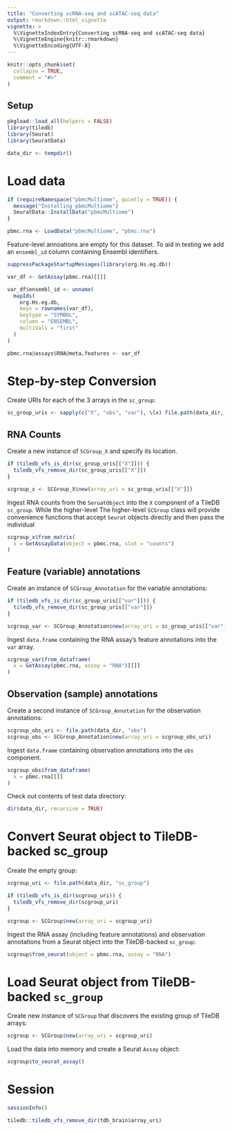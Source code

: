 ```yaml
---
title: "Converting scRNA-seq and scATAC-seq data"
output: rmarkdown::html_vignette
vignette: >
  %\VignetteIndexEntry{Converting scRNA-seq and scATAC-seq data}
  %\VignetteEngine{knitr::rmarkdown}
  %\VignetteEncoding{UTF-8}
---
```


```r
knitr::opts_chunk$set(
  collapse = TRUE,
  comment = "#>"
)
```

## Setup

```r
pkgload::load_all(helpers = FALSE)
library(tiledb)
library(Seurat)
library(SeuratData)

data_dir <- tempdir()
```

# Load data

```r
if (requireNamespace("pbmcMultiome", quietly = TRUE)) {
  message("Installing pbmcMultiome")
  SeuratData::InstallData("pbmcMultiome")
}
```

```r
pbmc.rna <- LoadData("pbmcMultiome", "pbmc.rna")
```

Feature-level annoations are empty for this dataset. To aid in testing we add an `ensembl_id` column containing Ensembl identifiers.

```r
suppressPackageStartupMessages(library(org.Hs.eg.db))

var_df <- GetAssay(pbmc.rna)[[]]

var_df$ensembl_id <- unname(
  mapIds(
    org.Hs.eg.db,
    keys = rownames(var_df),
    keytype = "SYMBOL",
    column = "ENSEMBL",
    multiVals = "first"
  )
)

pbmc.rna@assays$RNA@meta.features <- var_df
```

# Step-by-step Conversion

Create URIs for each of the 3 arrays in the `sc_group`:

```r
sc_group_uris <- sapply(c("X", "obs", "var"), \(x) file.path(data_dir, x))
```

## RNA Counts

Create a new instance of `SCGroup_X` and specify its location.

```r
if (tiledb_vfs_is_dir(sc_group_uris[["X"]])) {
  tiledb_vfs_remove_dir(sc_group_uris[["X"]])
}

scgroup_x <- SCGroup_X$new(array_uri = sc_group_uris[["X"]])
```

Ingest RNA counts from the `SeruatObject` into the `X` component of a TileDB `sc_group`. While the higher-level The higher-level `SCGroup` class will provide convenience functions that accept `Seurat` objects directly and then pass the individual

```r
scgroup_x$from_matrix(
  x = GetAssayData(object = pbmc.rna, slot = "counts")
)
```

## Feature (variable) annotations

Create an instance of `SCGroup_Annotation` for the variable annotations:

```r
if (tiledb_vfs_is_dir(sc_group_uris[["var"]])) {
  tiledb_vfs_remove_dir(sc_group_uris[["var"]])
}

scgroup_var <- SCGroup_Annotation$new(array_uri = sc_group_uris[["var"]])
```

Ingest `data.frame` containing the RNA assay's feature annotations into the `var` array.

```r
scgroup_var$from_dataframe(
  x = GetAssay(pbmc.rna, assay = "RNA")[[]]
)
```


## Observation (sample) annotations

Create a second instance of `SCGroup_Annotation` for the observation annotations:

```r
scgroup_obs_uri <- file.path(data_dir, "obs")
scgroup_obs <- SCGroup_Annotation$new(array_uri = scgroup_obs_uri)
```

Ingest `data.frame` containing observation annotations into the `obs` component.

```r
scgroup_obs$from_dataframe(
  x = pbmc.rna[[]]
)
```

Check out contents of test data directory:

```r
dir(data_dir, recursive = TRUE)
```

# Convert Seurat object to TileDB-backed sc_group

Create the empty group:

```r
scgroup_uri <- file.path(data_dir, "sc_group")

if (tiledb_vfs_is_dir(scgroup_uri)) {
  tiledb_vfs_remove_dir(scgroup_uri)
}

scgroup <- SCGroup$new(array_uri = scgroup_uri)
```


Ingest the RNA assay (including feature annotations) and observation annotations from a Seurat object into the TileDB-backed `sc_group`:

```r
scgroup$from_seurat(object = pbmc.rna, assay = "RNA")
```

# Load Seurat object from TileDB-backed `sc_group`

Create new instance of `SCGroup` that discovers the existing group of TileDB arrays:

```r
scgroup <- SCGroup$new(array_uri = scgroup_uri)
```

Load the data into memory and create a Seurat `Assay` object:

```r
scgroup$to_seurat_assay()
```

# Session

```r
sessionInfo()
```

```r
tiledb::tiledb_vfs_remove_dir(tdb_brain$array_uri)
```
